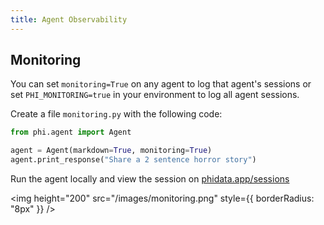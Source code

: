 ```yaml
---
title: Agent Observability
---
```


## Monitoring

You can set `monitoring=True` on any agent to log that agent's sessions or set `PHI_MONITORING=true` in your environment to log all agent sessions.

Create a file `monitoring.py` with the following code:

```python monitoring.py
from phi.agent import Agent

agent = Agent(markdown=True, monitoring=True)
agent.print_response("Share a 2 sentence horror story")
```

Run the agent locally and view the session on [phidata.app/sessions](https://www.phidata.app/sessions)

<img
  height="200"
  src="/images/monitoring.png"
  style={{ borderRadius: "8px" }}
/>
